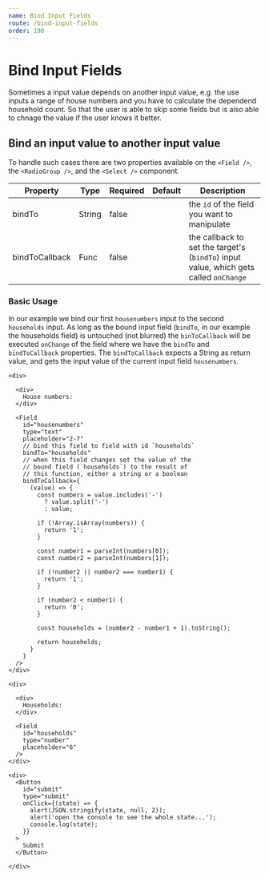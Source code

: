 ```yaml
---
name: Bind Input Fields
route: /bind-input-fields
order: 190
---
```



# Bind Input Fields

Sometimes a input value depends on another input value, e.g. the use inputs a range of house numbers and you have to calculate the dependend household count. So that the user is able to skip some fields but is also able to chnage the value if the user knows it better.

## Bind an input value to another input value

To handle such cases there are two properties available on the `<Field />`, the `<RadioGroup />`, and the `<Select />` component.

Property | Type | Required | Default | Description
---|---|---|---|---
bindTo | String | false | | the `id` of the field you want to manipulate
bindToCallback | Func | false | | the callback to set the target's (`bindTo`) input value, which gets called `onChange`

### Basic Usage

In our example we bind our first `housenumbers` input to the second `households` input. As long as the bound input field (`bindTo`, in our example the households field) is untouched (not blurred) the `binToCallback` will be executed `onChange` of the field where we have the `bindTo` and `bindToCallback` properties. The `bindToCallback` expects a String as return value, and gets the input value of the current input field `housenumbers`.

<Playground>

  <Form>

    <div>

      <div>
        House numbers:
      </div>

      <Field 
        id="housenumbers" 
        type="text" 
        placeholder="2-7"
        // bind this field to field with id `households`
        bindTo="households"
        // when this field changes set the value of the 
        // bound field (`households`) to the result of 
        // this function, either a string or a boolean
        bindToCallback={
          (value) => {
            const numbers = value.includes('-')
              ? value.split('-')
              : value;

            if (!Array.isArray(numbers)) {
              return '1';
            }

            const number1 = parseInt(numbers[0]);
            const number2 = parseInt(numbers[1]);

            if (!number2 || number2 === number1) {
              return '1';
            }

            if (number2 < number1) {
              return '0';
            }

            const households = (number2 - number1 + 1).toString();

            return households;
          }
        }
      />
    </div>

    <div>

      <div>
        Households:
      </div>

      <Field 
        id="households"
        type="number"
        placeholder="6"
      />
    </div>

    <div>
      <Button
        id="submit"
        type="submit"
        onClick={(state) => {
          alert(JSON.stringify(state, null, 2));
          alert('open the console to see the whole state...');
          console.log(state);
        }}
      >
        Submit
      </Button>

    </div>

  </Form>

</Playground>


